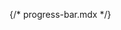 {/* progress-bar.mdx */}


<Meta of={comStories} name="Docs"/>

<Title />
<Subtitle />
<Description />


> ### [Bootstrap ~5.3.0 Documentation on Progress](https://getbootstrap.com/docs/5.3/components/progress/)
> * [Bar sizing](https://getbootstrap.com/docs/5.3/components/progress/#bar-sizing)
> * [Height](https://getbootstrap.com/docs/5.3/components/progress/#height)
> * [Labels](https://getbootstrap.com/docs/5.3/components/progress/#labels)
> * [Backgrounds](https://getbootstrap.com/docs/5.3/components/progress/#backgrounds)
> * [Striped](https://getbootstrap.com/docs/5.3/components/progress/#striped)
> * [Animated stripes](https://getbootstrap.com/docs/5.3/components/progress/#animated-stripes)
> * [Hover variants](https://getbootstrap.com/docs/5.3/utilities/link/#hover-variants)

<Primary />

## Properties
<Controls />

<Stories of={comStories} />

## Attributes:
* `attributes`: Drupal attributes for link.

## Slots:
* `content`: Link content.

### Examples
**Example #1:** Use for the system progress
```
{% include 'varbase_components:progress-bar' with {
  color: '',
  striped: true,
  animated: true,
  label: label,
  percent: percent,
  message: message
} %}
```

**Example #2:** Job process Warning
```
  {% include 'varbase_components:progress-bar' with {
    color: 'bg-warning',
    striped: false,
    animated: false,
    label: 'Job process Warning',
    percent: percent,
    message: 'Warning of system status'
  } %}
```

**Example #3:** Success status passing progress
```
  {% include 'varbase_components:progress-bar' with {
    color: 'bg-success',
    striped: false,
    animated: false,
    label: label,
    percent: percent,
    message: 'Passing status is in progress'|t
  } %}
```


## Source code
[//]: # (Twig Template source code)
<Source code={templateSource} />
